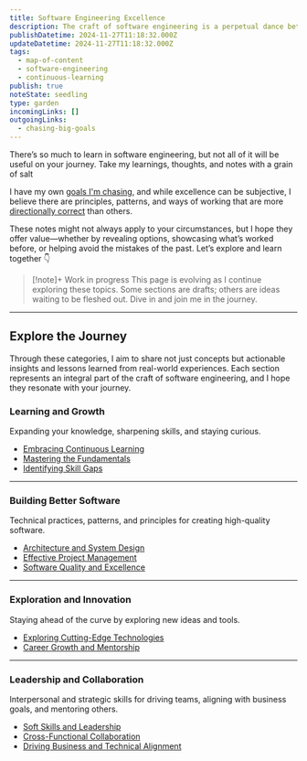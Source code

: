 ```yaml
---
title: Software Engineering Excellence
description: The craft of software engineering is a perpetual dance between learning, building, and reflecting.
publishDatetime: 2024-11-27T11:18:32.000Z
updateDatetime: 2024-11-27T11:18:32.000Z
tags:
  - map-of-content
  - software-engineering
  - continuous-learning
publish: true
noteState: seedling
type: garden
incomingLinks: []
outgoingLinks:
  - chasing-big-goals
---
```

There’s so much to learn in software engineering, but not all of it will be useful on your journey. Take my learnings, thoughts, and notes with a grain of salt

I have my own [goals I'm chasing](chasing-big-goals), and while excellence can be subjective, I believe there are principles, patterns, and ways of working that are more [directionally correct](/unpublished) than others.

These notes might not always apply to your circumstances, but I hope they offer value—whether by revealing options, showcasing what’s worked before, or helping avoid the mistakes of the past. Let’s explore and learn together 👇

> [!note]+ Work in progress
> This page is evolving as I continue exploring these topics. Some sections are drafts; others are ideas waiting to be fleshed out. Dive in and join me in the journey.

---

## Explore the Journey

Through these categories, I aim to share not just concepts but actionable insights and lessons learned from real-world experiences. Each section represents an integral part of the craft of software engineering, and I hope they resonate with your journey.

### Learning and Growth

Expanding your knowledge, sharpening skills, and staying curious.

- [Embracing Continuous Learning](/unpublished)
- [Mastering the Fundamentals](/unpublished)
- [Identifying Skill Gaps](/unpublished)

---

### Building Better Software

Technical practices, patterns, and principles for creating high-quality software.

- [Architecture and System Design](/unpublished)
- [Effective Project Management](/unpublished)
- [Software Quality and Excellence](/unpublished)

---

### Exploration and Innovation

Staying ahead of the curve by exploring new ideas and tools.

- [Exploring Cutting-Edge Technologies](/unpublished)
- [Career Growth and Mentorship](/unpublished)

---

### Leadership and Collaboration

Interpersonal and strategic skills for driving teams, aligning with business goals, and mentoring others.

- [Soft Skills and Leadership](/unpublished)
- [Cross-Functional Collaboration](/unpublished)
- [Driving Business and Technical Alignment](/unpublished)